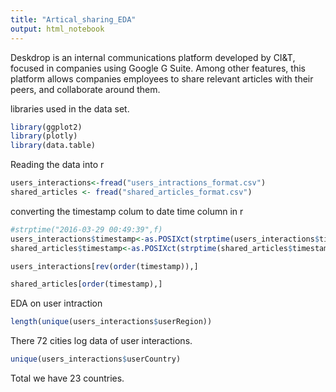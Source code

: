 ```yaml
---
title: "Artical_sharing_EDA"
output: html_notebook
---
```


Deskdrop is an internal communications platform developed by CI&T, focused in companies using Google G Suite. Among other features, this platform allows companies employees to share relevant articles with their peers, and collaborate around them.

libraries used in the data set.
```r
library(ggplot2)
library(plotly)
library(data.table)
```

Reading the data into r
```r
users_interactions<-fread("users_intractions_format.csv")
shared_articles <- fread("shared_articles_format.csv")
```

converting the timestamp colum to date time column in r
```r
#strptime("2016-03-29 00:49:39",f)
users_interactions$timestamp<-as.POSIXct(strptime(users_interactions$timestamp, "%Y-%m-%d %H:%M:%S"))
shared_articles$timestamp<-as.POSIXct(strptime(shared_articles$timestamp,"%Y-%m-%d %H:%M:%S"))
```

```r
users_interactions[rev(order(timestamp)),]
```

```r
shared_articles[order(timestamp),]
```

EDA on user intraction

```r
length(unique(users_interactions$userRegion))
```
There 72 cities log data of user interactions.


```r
unique(users_interactions$userCountry)
```
Total we have 23 countries.

```r

```




